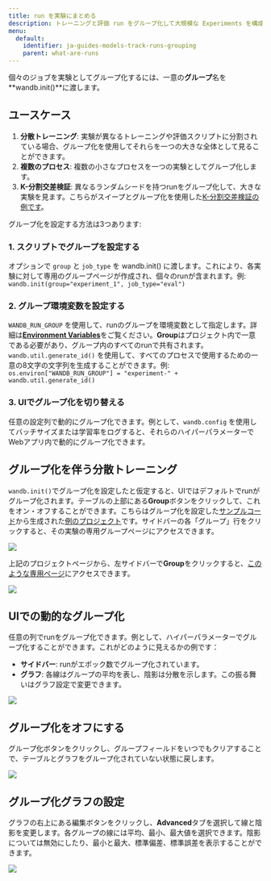 ```yaml
---
title: run を実験にまとめる
description: トレーニングと評価 run をグループ化して大規模な Experiments を構成する
menu:
  default:
    identifier: ja-guides-models-track-runs-grouping
    parent: what-are-runs
---
```


個々のジョブを実験としてグループ化するには、一意の**グループ**名を**wandb.init()**に渡します。

## ユースケース

1. **分散トレーニング**: 実験が異なるトレーニングや評価スクリプトに分割されている場合、グループ化を使用してそれらを一つの大きな全体として見ることができます。
2. **複数のプロセス**: 複数の小さなプロセスを一つの実験としてグループ化します。
3. **K-分割交差検証**: 異なるランダムシードを持つrunをグループ化して、大きな実験を見ます。こちらがスイープとグループ化を使用した[K-分割交差検証の例です](https://github.com/wandb/examples/tree/master/examples/wandb-sweeps/sweeps-cross-validation)。

グループ化を設定する方法は3つあります:

### 1. スクリプトでグループを設定する

オプションで `group` と `job_type` を wandb.init() に渡します。これにより、各実験に対して専用のグループページが作成され、個々のrunが含まれます。例: `wandb.init(group="experiment_1", job_type="eval")`

### 2. グループ環境変数を設定する

`WANDB_RUN_GROUP` を使用して、runのグループを環境変数として指定します。詳細は[**Environment Variables**](/ja/guides/track/environment-variables/)をご覧ください。**Group**はプロジェクト内で一意である必要があり、グループ内のすべてのrunで共有されます。`wandb.util.generate_id()` を使用して、すべてのプロセスで使用するための一意の8文字の文字列を生成することができます。例: `os.environ["WANDB_RUN_GROUP"] = "experiment-" + wandb.util.generate_id()`

### 3. UIでグループ化を切り替える

任意の設定列で動的にグループ化できます。例として、`wandb.config` を使用してバッチサイズまたは学習率をログすると、それらのハイパーパラメーターでWebアプリ内で動的にグループ化できます。

## グループ化を伴う分散トレーニング

`wandb.init()`でグループ化を設定したと仮定すると、UIではデフォルトでrunがグループ化されます。テーブルの上部にある**Group**ボタンをクリックして、これをオン・オフすることができます。こちらはグループ化を設定した[サンプルコード](http://wandb.me/grouping)から生成された[例のプロジェクト](https://wandb.ai/carey/group-demo?workspace=user-carey)です。サイドバーの各「グループ」行をクリックすると、その実験の専用グループページにアクセスできます。

<Frame>
    <img src="/images/track/distributed_training_wgrouping_1.png"  />
</Frame>

上記のプロジェクトページから、左サイドバーで**Group**をクリックすると、[このような専用ページ](https://wandb.ai/carey/group-demo/groups/exp_5?workspace=user-carey)にアクセスできます。

<Frame>
    <img src="/images/track/distributed_training_wgrouping_2.png"  />
</Frame>

## UIでの動的なグループ化

任意の列でrunをグループ化できます。例として、ハイパーパラメーターでグループ化することができます。これがどのように見えるかの例です：

* **サイドバー**: runがエポック数でグループ化されています。
* **グラフ**: 各線はグループの平均を表し、陰影は分散を示します。この振る舞いはグラフ設定で変更できます。

<Frame>
    <img src="/images/track/demo_grouping.png"  />
</Frame>

## グループ化をオフにする

グループ化ボタンをクリックし、グループフィールドをいつでもクリアすることで、テーブルとグラフをグループ化されていない状態に戻します。

<Frame>
    <img src="/images/track/demo_no_grouping.png"  />
</Frame>

## グループ化グラフの設定

グラフの右上にある編集ボタンをクリックし、**Advanced**タブを選択して線と陰影を変更します。各グループの線には平均、最小、最大値を選択できます。陰影については無効にしたり、最小と最大、標準偏差、標準誤差を表示することができます。

<Frame>
    <img src="/images/track/demo_grouping_options_for_line_plots.gif"  />
</Frame>